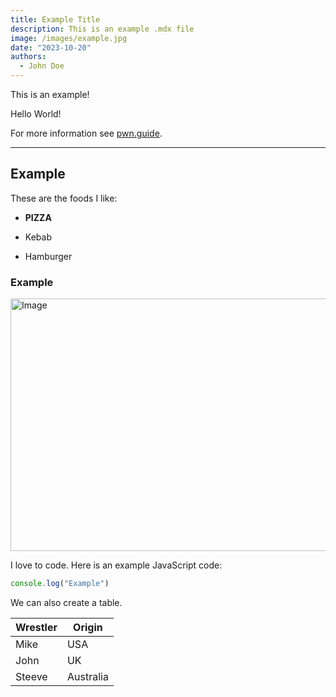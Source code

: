 ```yaml
---
title: Example Title
description: This is an example .mdx file
image: /images/example.jpg
date: "2023-10-20"
authors:
  - John Doe
---
```


<Callout>
  This is an example!
</Callout>


Hello World!



For more information see [pwn.guide](https://pwn.guide).

---

## Example

These are the foods I like:

- **PIZZA**

- Kebab

- Hamburger

### Example

<Image
  src="/images/example.jpg"
  width="690"
  height="404"
  alt="Image"
/>

I love to code. Here is an example JavaScript code:

```js
console.log("Example")
```

We can also create a table.

| Wrestler                | Origin       |
| ----------------------- | ------------ | 
| Mike                    | USA          |
| John                    | UK           |
| Steeve                  | Australia    |
